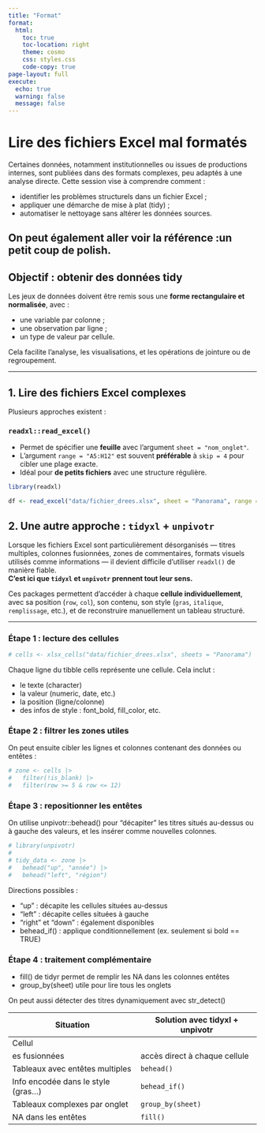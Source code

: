 ```yaml
---
title: "Format"
format:
  html:
    toc: true
    toc-location: right
    theme: cosmo
    css: styles.css
    code-copy: true
page-layout: full
execute:
  echo: true
  warning: false
  message: false
---
```


# Lire des fichiers Excel mal formatés

Certaines données, notamment institutionnelles ou issues de productions internes, sont publiées dans des formats complexes, peu adaptés à une analyse directe. Cette session vise à comprendre comment :

- identifier les problèmes structurels dans un fichier Excel ;
- appliquer une démarche de mise à plat (tidy) ;
- automatiser le nettoyage sans altérer les données sources.

On peut également aller voir la référence :un petit coup de polish.
---

## Objectif : obtenir des données tidy

Les jeux de données doivent être remis sous une **forme rectangulaire et normalisée**, avec :

- une variable par colonne ;
- une observation par ligne ;
- un type de valeur par cellule.

Cela facilite l’analyse, les visualisations, et les opérations de jointure ou de regroupement.

---

## 1. Lire des fichiers Excel complexes

Plusieurs approches existent :

### `readxl::read_excel()`

- Permet de spécifier une **feuille** avec l’argument `sheet = "nom_onglet"`.
- L’argument `range = "A5:H12"` est souvent **préférable** à `skip = 4` pour cibler une plage exacte.
- Idéal pour **de petits fichiers** avec une structure régulière.

```r
library(readxl)

df <- read_excel("data/fichier_drees.xlsx", sheet = "Panorama", range = "A5:H12")
```


## 2. Une autre approche : `tidyxl` + `unpivotr`

Lorsque les fichiers Excel sont particulièrement désorganisés — titres multiples, colonnes fusionnées, zones de commentaires, formats visuels utilisés comme informations — il devient difficile d’utiliser `readxl()` de manière fiable.  
**C’est ici que `tidyxl` et `unpivotr` prennent tout leur sens.**

Ces packages permettent d’accéder à chaque **cellule individuellement**, avec sa position (`row`, `col`), son contenu, son style (`gras`, `italique`, `remplissage`, etc.), et de reconstruire manuellement un tableau structuré.

---

### Étape 1 : lecture des cellules


```r
# cells <- xlsx_cells("data/fichier_drees.xlsx", sheets = "Panorama")
```

Chaque ligne du tibble cells représente une cellule. Cela inclut :

- le texte (character)
- la valeur (numeric, date, etc.)
- la position (ligne/colonne)
- des infos de style : font_bold, fill_color, etc.



### Étape 2 : filtrer les zones utiles

On peut ensuite cibler les lignes et colonnes contenant des données ou entêtes :

```r
# zone <- cells |>
#   filter(!is_blank) |>
#   filter(row >= 5 & row <= 12)
```



### Étape 3 : repositionner les entêtes
On utilise unpivotr::behead() pour "décapiter" les titres situés au-dessus ou à gauche des valeurs, et les insérer comme nouvelles colonnes.

```r
# library(unpivotr)
# 
# tidy_data <- zone |>
#   behead("up", "année") |>
#   behead("left", "région")
```


Directions possibles :

- "up" : décapite les cellules situées au-dessus
- "left" : décapite celles situées à gauche
- "right" et "down" : également disponibles
- behead_if() : applique conditionnellement (ex. seulement si bold == TRUE)




### Étape 4 : traitement complémentaire

- fill() de tidyr permet de remplir les NA dans les colonnes entêtes
- group_by(sheet) utile pour lire tous les onglets

On peut aussi détecter des titres dynamiquement avec str_detect()

| Situation                          | Solution avec tidyxl + unpivotr |
| ---------------------------------- | ------------------------------- |
| Cellul
es fusionnées                | accès direct à chaque cellule   |
| Tableaux avec entêtes multiples    | `behead()`                      |
| Info encodée dans le style (gras…) | `behead_if()`                   |
| Tableaux complexes par onglet      | `group_by(sheet)`               |
| NA dans les entêtes                | `fill()`                        |


